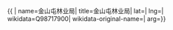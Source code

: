 {{ {{{1|PRC admin/showdata}}}|
name=金山屯林业局|
title=金山屯林业局|
lat=|
lng=|
wikidata=Q98717900|
wikidata-original-name=|
arg={{{arg|}}}}}